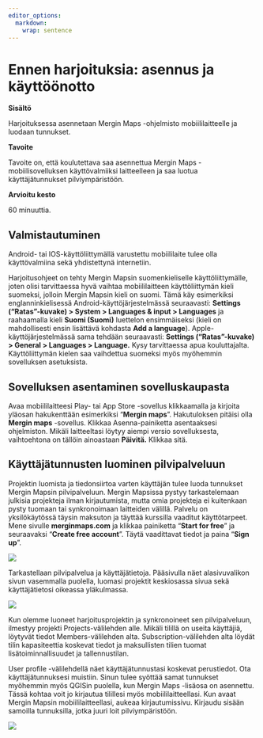 ```yaml
---
editor_options:
  markdown:
    wrap: sentence
---
```


# **Ennen harjoituksia: asennus ja käyttöönotto**

**Sisältö**

Harjoituksessa asennetaan Mergin Maps -ohjelmisto mobiililaitteelle ja luodaan tunnukset.

**Tavoite**

Tavoite on, että koulutettava saa asennettua Mergin Maps -mobiilisovelluksen käyttövalmiiksi laitteelleen ja saa luotua käyttäjätunnukset pilviympäristöön.

**Arvioitu kesto**

60 minuuttia.

## **Valmistautuminen**

Android- tai IOS-käyttöliittymällä varustettu mobiililaite tulee olla käyttövalmiina sekä yhdistettynä internetiin.

Harjoitusohjeet on tehty Mergin Mapsin suomenkieliselle käyttöliittymälle, joten olisi tarvittaessa hyvä vaihtaa mobiililaitteen käyttöliittymän kieli suomeksi, jolloin Mergin Mapsin kieli on suomi. Tämä käy esimerkiksi englanninkielisessä Android-käyttöjärjestelmässä seuraavasti: **Settings ("Ratas"-kuvake) \> System \> Languages & input \> Languages** ja raahaamalla kieli **Suomi (Suomi)** luettelon ensimmäiseksi (kieli on mahdollisesti ensin lisättävä kohdasta **Add a language**). Apple-käyttöjärjestelmässä sama tehdään seuraavasti: **Settings ("Ratas"-kuvake) \> General \> Languages \> Language.** Kysy tarvittaessa apua kouluttajalta. Käyttöliittymän kielen saa vaihdettua suomeksi myös myöhemmin sovelluksen asetuksista.

## **Sovelluksen asentaminen sovelluskaupasta**

Avaa mobiililaitteesi Play- tai App Store -sovellus klikkaamalla ja kirjoita yläosan hakukenttään esimerkiksi "**Mergin maps**". Hakutuloksen pitäisi olla **Mergin maps** -sovellus. Klikkaa Asenna-painiketta asentaaksesi ohjelmiston. Mikäli laitteeltasi löytyy aiempi versio sovelluksesta, vaihtoehtona on tällöin ainoastaan **Päivitä.** Klikkaa sitä.

## **Käyttäjätunnusten luominen pilvipalveluun**

Projektin luomista ja tiedonsiirtoa varten käyttäjän tulee luoda tunnukset Mergin Mapsin pilvipalveluun.
Mergin Mapsissa pystyy tarkastelemaan julkisia projekteja ilman kirjautumista, mutta omia projekteja ei kuitenkaan pysty tuomaan tai synkronoimaan laitteiden välillä.
Palvelu on yksilökäytössä täysin maksuton ja täyttää kurssilla vaaditut käyttötarpeet.
Mene sivulle **merginmaps.com** ja klikkaa painiketta "**Start for free**" ja seuraavaksi "**Create free account**".
Täytä vaadittavat tiedot ja paina "**Sign up**".

![](img/Ennen_harjoituksia/image1.png)

Tarkastellaan pilvipalvelua ja käyttäjätietoja.
Pääsivulla näet alasivuvalikon sivun vasemmalla puolella, luomasi projektit keskiosassa sivua sekä käyttäjätietosi oikeassa yläkulmassa.

![](img/Ennen_harjoituksia/image2.png)

Kun olemme luoneet harjoitusprojektin ja synkronoineet sen pilvipalveluun, ilmestyy projekti Projects-välilehden alle.
Mikäli tilillä on useita käyttäjiä, löytyvät tiedot Members-välilehden alta.
Subscription-välilehden alta löydät tilin kapasiteettia koskevat tiedot ja maksullisten tilien tuomat lisätoiminnallisuudet ja tallennustilan.

User profile -välilehdellä näet käyttäjätunnustasi koskevat perustiedot.
Ota käyttäjätunnuksesi muistiin.
Sinun tulee syöttää samat tunnukset myöhemmin myös QGISin puolella, kun Mergin Maps -lisäosa on asennettu.
Tässä kohtaa voit jo kirjautua tilillesi myös mobiililaitteellasi.
Kun avaat Mergin Mapsin mobiililaitteellasi, aukeaa kirjautumissivu.
Kirjaudu sisään samoilla tunnuksilla, jotka juuri loit pilviympäristöön.

![](img/Ennen_harjoituksia/image3.png)

\
\
